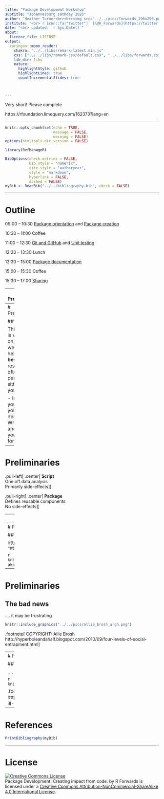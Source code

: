 ```yaml
---
title: "Package Development Workshop"
subtitle: "Johannesburg satRday 2020"
author: "Heather Turner<br><br><img src='../../pics/forwards_296x296.png' alt='Forwards logo' width='100'>"
institute: '<br>`r icon::fa("twitter")` [\@R_Forwards](https://twitter.com/R_Forwards)<br>https://forwards.github.io/<br><br>Pre-workshop survey: https://rfoundation.limequery.com/333563'
date: "<br> updated: `r Sys.Date()`"
about:
  license_file: LICENSE
output:
  xaringan::moon_reader:
    chakra: "../../libs/remark-latest.min.js"
    css: ["../../libs/remark-css/default.css", "../../libs/forwards.css", "../../libs/forwards-fonts.css"]
    lib_dir: libs
    nature:
      highlightStyle: github
      highlightLines: true
      countIncrementalSlides: true



---
```



Very short! Please complete

https://rfoundation.limequery.com/162373?lang=en

---

```r
knitr::opts_chunk$set(echo = TRUE, 
                      message = FALSE,	
                      warning = FALSE)
options(htmltools.dir.version = FALSE)
```

```r
library(RefManageR)
```

```r
BibOptions(check.entries = FALSE,
           bib.style = "numeric",
           cite.style = "authoryear",
           style = "markdown",
           hyperlink = FALSE,
           dashed = FALSE)
myBib <- ReadBib("../../bibliography.bib", check = FALSE)
```
---

# Outline

09:00  -- 10:30 [Package orientation](../1_Package_orientation.html) and [Package creation](../2_Package_creation.html)
   
10:30  -- 11:00 Coffee

11:00 -- 12:30 [Git and GitHub](../3_Git_and_GitHub.html) and [Unit testing](../4_Unit_testing.html)

12:30  -- 13:30 Lunch

13:30  -- 15:00 [Package documentation](../5_Package_documentation.html)

15:00  -- 15:30 Coffee   

15:30  -- 17:00 [Sharing](../6_Sharing.html)

---
# Preliminaries 

## Welcome! Who am I?

```r
knitr::include_graphics("../../pics/heather.png")
```

Heather Turner [@HeathrTurnr](https://twitter.com/HeathrTurnr)

Freelance Statistical Programmer, Cardiff, UK

Chair of [Forwards](https://forwards.github.io/) taskforce for underrepresented groups in the R community.

---
# Preliminaries 

## Your turn

This course is very hands on, and while we’re here to help you, the **best** 
resource is often the person sitting next to you.

- Introduce yourself to your neighbours. Who are you and what are you using R 
for?

---
# Preliminaries 

.pull-left[
.center[
**Script**  
One off data analysis  
Primarily side-effects
]
]

.pull-right[
.center[
**Package**  
Defines reusable components  
No side-effects
]
]

---
# Preliminaries 

## Why make a reusable component?

 - You want to **test** it
 - You want to **generalise** it
 - You want to **document** it
 - You want to **share** it

---
# Preliminaries 

## The material is mostly drawn from:

http://r-pkgs.had.co.nz/ `r Cite(myBib, "Wickham:2015:RP:2904414")`

```r
knitr::include_graphics("../../pics/r-pkgs-cover.png")
```

---
# Preliminaries 

## The bad news

.... it may be frustrating


```r
knitr::include_graphics("../../pics/allie_brosh_argh.png")
```

.footnote[
COPYRIGHT: Allie Brosh  http://hyperboleandahalf.blogspot.com/2010/09/four-levels-of-social-entrapment.html
]


---
# Preliminaries 

## The good news!

.... frustration is normal and temporary.


```r
knitr::include_graphics("../../pics/allie_brosh_happy.png")
```

.footnote[
COPYRIGHT: Allie Brosh  http://hyperboleandahalf.blogspot.com/2010/06/this-is-why-ill-never-be-adult.html
]

---

# References

```r
PrintBibliography(myBib)
```

---
# License

<a rel="license" href="http://creativecommons.org/licenses/by-nc-sa/4.0/"><img alt="Creative Commons License" style="border-width:0" src="https://i.creativecommons.org/l/by-nc-sa/4.0/88x31.png" /></a><br /><span xmlns:dct="http://purl.org/dc/terms/" property="dct:title">Package Development: Creating impact from code.</span> by <span xmlns:cc="http://creativecommons.org/ns#" property="cc:attributionName">R Forwards</span> is licensed under a <a rel="license" href="http://creativecommons.org/licenses/by-nc-sa/4.0/">Creative Commons Attribution-NonCommercial-ShareAlike 4.0 International License</a>.

